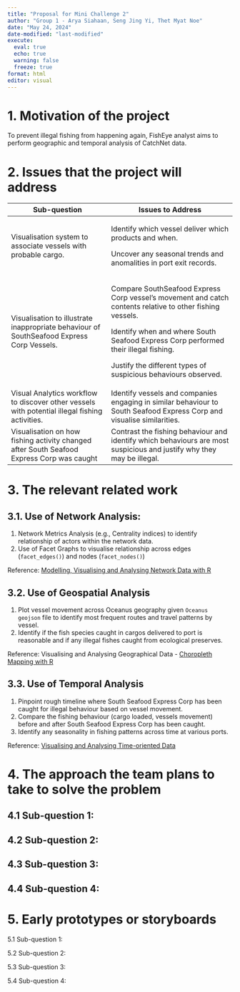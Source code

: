 ```yaml
---
title: "Proposal for Mini Challenge 2"
author: "Group 1 - Arya Siahaan, Seng Jing Yi, Thet Myat Noe"
date: "May 24, 2024"
date-modified: "last-modified"
execute: 
  eval: true
  echo: true
  warning: false
  freeze: true
format: html
editor: visual
---
```


# 1. Motivation of the project

To prevent illegal fishing from happening again, FishEye analyst aims to perform geographic and temporal analysis of CatchNet data.

# 2. Issues that the project will address 

+-------------------------------------------------------------------------------------------------+-------------------------------------------------------------------------------------------------------------------------+
| Sub-question                                                                                    | Issues to Address                                                                                                       |
+=================================================================================================+=========================================================================================================================+
| Visualisation system to associate vessels with probable cargo.                                  | Identify which vessel deliver which products and when.                                                                  |
|                                                                                                 |                                                                                                                         |
|                                                                                                 | Uncover any seasonal trends and anomalities in port exit records.                                                       |
+-------------------------------------------------------------------------------------------------+-------------------------------------------------------------------------------------------------------------------------+
| Visualisation to illustrate inappropriate behaviour of SouthSeafood Express Corp Vessels.       | Compare SouthSeafood Express Corp vessel's movement and catch contents relative to other fishing vessels.               |
|                                                                                                 |                                                                                                                         |
|                                                                                                 | Identify when and where South Seafood Express Corp performed their illegal fishing.                                     |
|                                                                                                 |                                                                                                                         |
|                                                                                                 | Justify the different types of suspicious behaviours observed.                                                          |
+-------------------------------------------------------------------------------------------------+-------------------------------------------------------------------------------------------------------------------------+
| Visual Analytics workflow to discover other vessels with potential illegal fishing activities.  | Identify vessels and companies engaging in similar behaviour to South Seafood Express Corp and visualise similarities.  |
+-------------------------------------------------------------------------------------------------+-------------------------------------------------------------------------------------------------------------------------+
| Visualisation on how fishing activity changed after South Seafood Express Corp was caught       | Contrast the fishing behaviour and identify which behaviours are most suspicious and justify why they may be illegal.   |
+-------------------------------------------------------------------------------------------------+-------------------------------------------------------------------------------------------------------------------------+

# 3. The relevant related work

## 3.1. Use of Network Analysis:

1.  Network Metrics Analysis (e.g., Centrality indices) to identify relationship of actors within the network data.
2.  Use of Facet Graphs to visualise relationship across edges (`facet_edges()`) and nodes (`facet_nodes()`)

Reference: [Modelling, Visualising and Analysing Network Data with R](https://r4va.netlify.app/chap27)

## 3.2. Use of Geospatial Analysis

1.  Plot vessel movement across Oceanus geography given `Oceanus geojson` file to identify most frequent routes and travel patterns by vessel.
2.  Identify if the fish species caught in cargos delivered to port is reasonable and if any illegal fishes caught from ecological preserves.

Reference: Visualising and Analysing Geographical Data - [Choropleth Mapping with R](https://r4va.netlify.app/chap21)

## 3.3. Use of Temporal Analysis 

1.  Pinpoint rough timeline where South Seafood Express Corp has been caught for illegal behaviour based on vessel movement.
2.  Compare the fishing behaviour (cargo loaded, vessels movement) before and after South Seafood Express Corp has been caught.
3.  Identify any seasonality in fishing patterns across time at various ports.

Reference: [Visualising and Analysing Time-oriented Data](https://r4va.netlify.app/chap17)

# 4. The approach the team plans to take to solve the problem

## 4.1 Sub-question 1: 

## 4.2 Sub-question 2: 

## 4.3 Sub-question 3: 

## 4.4 Sub-question 4: 

# 5. Early prototypes or storyboards

5.1 Sub-question 1:

5.2 Sub-question 2:

5.3 Sub-question 3:

5.4 Sub-question 4:
